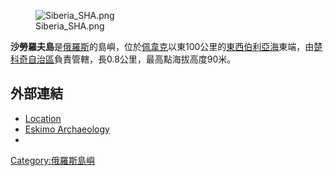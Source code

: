 [[Image:Siberia_SHA.png|thumb]]

'''沙勞羅夫島'''是[[俄羅斯|俄羅斯]]的島嶼，位於[[佩韋克|佩韋克]]以東100公里的[[東西伯利亞海|東西伯利亞海]]東端，由[[楚科奇自治區|楚科奇自治區]]負責管轄，長0.8公里，最高點海拔高度90米。

==外部連結==
* [http://worldmaps.web.infoseek.co.jp/russia_guide.htm Location] {{Wayback|url=http://worldmaps.web.infoseek.co.jp/russia_guide.htm |date=20080109202105 }}
* [http://links.jstor.org/sici?sici=0038-4801(195522)11%3A2%3C150%3AEAIS%3E2.0.CO%3B2-G Eskimo Archaeology]
* [http://www.dtic.mil/whs/directives/corres/20051m_062305/Russian_Federation.doc ] {{Wayback|url=http://www.dtic.mil/whs/directives/corres/20051m_062305/Russian_Federation.doc |date=20120426172332 }}

{{East Siberian Sea Islands}}
{{Russia-geo-stub}}
{{coord|69.949|N|172.766|E|display=title|region:RU_type:isle_source:nlwiki}}

[[Category:俄羅斯島嶼|Category:俄羅斯島嶼]]